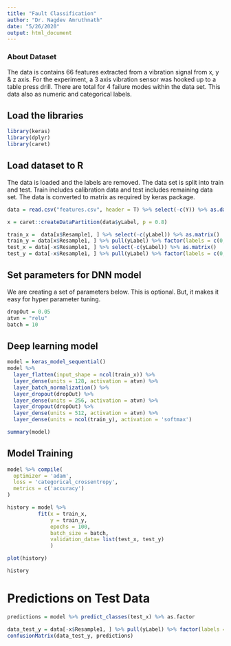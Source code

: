 ```yaml
---
title: "Fault Classification"
author: "Dr. Nagdev Amruthnath"
date: "5/26/2020"
output: html_document
---
```



### About Dataset
The data is contains 66 features extracted from a vibration signal from x, y & z axis. For the experiment, a 3 axis vibration sensor was hooked up to a table press drill. There are total for 4 failure modes within the data set. This data also as numeric and categorical labels. 

## Load the libraries 
```r
library(keras)
library(dplyr)
library(caret)
```

## Load dataset to R
The data is loaded and the labels are removed. The data set is split into train and test. Train includes calibration data and test includes remaining data set. The data is converted to matrix as required by keras package.
```r
data = read.csv("features.csv", header = T) %>% select(-c(Y)) %>% as.data.frame()

x = caret::createDataPartition(data$yLabel, p = 0.8)

train_x =  data[x$Resample1, ] %>% select(-c(yLabel)) %>% as.matrix()
train_y = data[x$Resample1, ] %>% pull(yLabel) %>% factor(labels = c(0,1,2,3)) %>% keras::to_categorical(num_classes = 4)
test_x = data[-x$Resample1, ] %>% select(-c(yLabel)) %>% as.matrix()
test_y = data[-x$Resample1, ] %>% pull(yLabel) %>% factor(labels = c(0,1,2,3)) %>% keras::to_categorical()
```


## Set parameters for DNN model
We are creating a set of parameters below. This is optional. But, it makes it easy for hyper parameter tuning. 
```r
dropOut = 0.05
atvn = "relu"
batch = 10
```

## Deep learning model

```r
model = keras_model_sequential()
model %>%
  layer_flatten(input_shape = ncol(train_x)) %>%
  layer_dense(units = 128, activation = atvn) %>%
  layer_batch_normalization() %>% 
  layer_dropout(dropOut) %>% 
  layer_dense(units = 256, activation = atvn) %>%
  layer_dropout(dropOut) %>% 
  layer_dense(units = 512, activation = atvn) %>%
  layer_dense(units = ncol(train_y), activation = 'softmax')

summary(model)
```

## Model Training
```r
model %>% compile(
  optimizer = 'adam', 
  loss = 'categorical_crossentropy',
  metrics = c('accuracy')
)

history = model %>% 
          fit(x = train_x, 
              y = train_y, 
              epochs = 100,
              batch_size = batch,
              validation_data= list(test_x, test_y)
              )

plot(history)

history
```

# Predictions on Test Data

```r
predictions = model %>% predict_classes(test_x) %>% as.factor

data_test_y = data[-x$Resample1, ] %>% pull(yLabel) %>% factor(labels = c(0,1,2,3)) 
confusionMatrix(data_test_y, predictions)
```